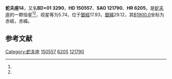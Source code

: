 {{Starbox begin
| name = 蛇夫座14
}}
{{Starbox observe
| epoch = [[J2000.0|J2000.0]]
| constell = [[蛇夫座|蛇夫座]]<ref name=SIMBAD>{{cite web
 | url=http://simbad.u-strasbg.fr/simbad/sim-id?Ident=HR+6205
 | title=Pulsating variable Star
 | publisher=Centre de Données astronomiques de Strasbourg
 | work=SIMBAD
 | accessdate=2012-07-13
 | archive-date=2019-07-29
 | archive-url=https://web.archive.org/web/20190729022608/http://simbad.u-strasbg.fr/simbad/sim-id?Ident=HR+6205
 | dead-url=no
 }}</ref><ref name=DATA>{{cite web
 | url=http://vizier.u-strasbg.fr/viz-bin/VizieR-5?-out.add=.&-source=5050&-corr=PK=HR&-out.max=9999&HR=6205
 | title=VizieR Detailed Page
 | accessdate=2012-07-13
 | archive-date=2016-03-05
 | archive-url=https://web.archive.org/web/20160305082804/http://vizier.u-strasbg.fr/viz-bin/VizieR-5?-out.add=.&-source=5050&-corr=PK=HR&-out.max=9999&HR=6205
 | dead-url=no
 }}</ref>
| 星官 = 
| ra = {{RA|16|41|42.5}}<ref name=SIMBAD /><ref name=DATA />
| dec = {{DEC|+1|10|52}}<ref name=SIMBAD /><ref name=DATA />
| appmag_v = 5.74<ref name=SIMBAD /><ref name=DATA />
}}
{{Starbox character
| class = F2-4III-IV<ref name=SIMBAD /><ref name=DATA />
| b-v = 0.32<ref name=SIMBAD /><ref name=DATA />
| u-b = 0.07<ref name=SIMBAD /><ref name=DATA />
| r-i = <ref name=SIMBAD /><ref name=DATA />
| variable = 
}}
{{Starbox astrometry
| radial_v = 0.07
| prop_mo_ra = -45
| parallax = 0.03
| p_error = 
}}
{{Starbox catalog
| names =BD+01 3290，[[SAO星表|SAO]] 121790，[[HD星表|HD]] 150557，[[HR星表|HR]] 6205}}
{{Starbox reference |Simbad=HR+6205}}
{{Starbox end}}

'''蛇夫座14'''，又名'''BD+01 3290'''，'''HD 150557'''、'''SAO 121790'''、'''HR 6205'''，是[[蛇夫座|蛇夫座]]的一颗恒星<ref name=SIMBAD /><ref name=DATA />，视星等为5.74，位于[[銀道座標系|銀經]]17.93，[[銀道座標系|銀緯]]29.12，其[[B1900.0|B1900.0]]坐标为赤經{{RA|16|36|38.5}}，赤緯{{DEC|+1|29.12|20}}。

== 参考文献 ==
{{reflist}}

{{star-stub}}

{{蛇夫座恒星}}
[[Category:蛇夫座|Category:蛇夫座]]
[[Category:HD和HDE天體|150557]]
[[Category:HR天體|6205]]
[[Category:SAO天體|121790]]